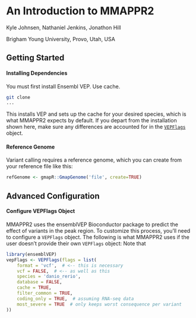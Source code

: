 # An Introduction to MMAPPR2

Kyle Johnsen, Nathaniel Jenkins, Jonathon Hill

Brigham Young University, Provo, Utah, USA


## Getting Started

#### Installing Dependencies
You must first install Ensembl VEP. Use cache.
```bash
git clone
...
```

This installs VEP and sets up the cache for your desired species, which is what MMAPPR2 expects by default.
If you depart from the installation shown here, make sure any differences are accounted for in the
[`VEPFlags`](#Configure-VEPFlags-Object) object.

#### Reference Genome
Variant calling requires a reference genome, which you can create from your reference file like this:
```r
refGenome <- gmapR::GmapGenome('file', create=TRUE)
```

## Advanced Configuration

#### Configure VEPFlags Object
MMAPPR2 uses the ensemblVEP Bioconductor package to predict the effect of variants in the peak region. 
To customize this process, you'll need to configure a `VEPFlags` object. The following is what MMAPPR2 uses if
the user doesn't provide their own `VEPFlags` object:
Note that 
```r
library(ensemblVEP)
vepFlags <- VEPFlags(flags = list(
    format = 'vcf',  # <-- this is necessary
    vcf = FALSE,  # <-- as well as this
    species = 'danio_rerio',
    database = FALSE,
    cache = TRUE,
    filter_common = TRUE,
    coding_only = TRUE,  # assuming RNA-seq data
    most_severe = TRUE  # only keeps worst consequence per variant
))
  
```
